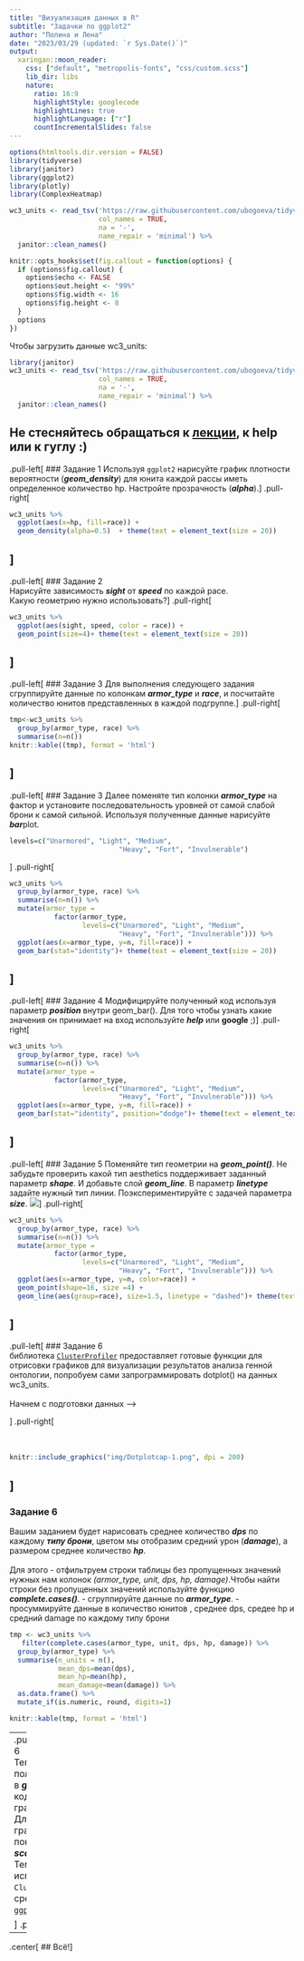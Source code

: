 ```yaml
---
title: "Визуализация данных в R"
subtitle: "Задачки по ggplot2"
author: "Полина и Лена"
date: "2023/03/29 (updated: `r Sys.Date()`)"
output:
  xaringan::moon_reader:
    css: ["default", "metropolis-fonts", "css/custom.scss"]
    lib_dir: libs
    nature:
      ratio: 16:9
      highlightStyle: googlecode
      highlightLines: true
      highlightLanguage: ["r"]
      countIncrementalSlides: false
---
```


```r
options(htmltools.dir.version = FALSE)
library(tidyverse)
library(janitor)
library(ggplot2)
library(plotly)
library(ComplexHeatmap)

wc3_units <- read_tsv('https://raw.githubusercontent.com/ubogoeva/tidyverse_tutorial/master/data/wc3_heroes.txt',
                      col_names = TRUE, 
                      na = '-', 
                      name_repair = 'minimal') %>% 
  janitor::clean_names()

knitr::opts_hooks$set(fig.callout = function(options) {
  if (options$fig.callout) {
    options$echo <- FALSE
    options$out.height <- "99%"
    options$fig.width <- 16
    options$fig.height <- 8
  }
  options
})

```

Чтобы загрузить данные wc3_units:

```r
library(janitor)
wc3_units <- read_tsv('https://raw.githubusercontent.com/ubogoeva/tidyverse_tutorial/master/data/wc3_heroes.txt',
                      col_names = TRUE, 
                      na = '-', 
                      name_repair = 'minimal') %>% 
  janitor::clean_names()
```
Не стесняйтесь обращаться к [лекции](https://polyalineli.github.io/r_plots_guide/rvisualisation.html#33), к **help** или к **гуглу** :)
---
.pull-left[
### Задание 1
Используя `ggplot2` нарисуйте график плотности вероятности (***geom_density***) для юнита каждой рассы иметь определенное количество hp. Настройте прозрачность (***alpha***).
]
.pull-right[
```r
wc3_units %>%
  ggplot(aes(x=hp, fill=race)) +
  geom_density(alpha=0.5)  + theme(text = element_text(size = 20))
```
]
---
.pull-left[
### Задание 2
<br>Нарисуйте зависимость ***sight*** от ***speed*** по каждой расе.
<br>Какую геометрию нужно использовать?
]
.pull-right[
```r
wc3_units %>%
  ggplot(aes(sight, speed, color = race)) +
  geom_point(size=4)+ theme(text = element_text(size = 20))
```
]
---
.pull-left[
### Задание 3
Для выполнения следующего задания сгруппируйте данные по колонкам ***armor_type*** и ***race***, и посчитайте количество юнитов представленных в каждой подгруппе.
]
.pull-right[
```r
tmp<-wc3_units %>%
  group_by(armor_type, race) %>%
  summarise(n=n())
knitr::kable((tmp), format = 'html')
```
]
---
.pull-left[
### Задание 3
Далее поменяте тип колонки ***armor_type*** на фактор и установите последовательность уровней от самой слабой брони к самой сильной. Используя полученные данные нарисуйте ***bar***plot.
```r
levels=c("Unarmored", "Light", "Medium",
                           "Heavy", "Fort", "Invulnerable")
```
]
.pull-right[
```r
wc3_units %>%
  group_by(armor_type, race) %>%
  summarise(n=n()) %>%
  mutate(armor_type =
           factor(armor_type,
                  levels=c("Unarmored", "Light", "Medium",
                           "Heavy", "Fort", "Invulnerable"))) %>%
  ggplot(aes(x=armor_type, y=n, fill=race)) +
  geom_bar(stat="identity")+ theme(text = element_text(size = 20))
```
]
---
.pull-left[
### Задание 4
Модифицируйте полученный код используя параметр ***position*** внутри geom_bar(). Для того чтобы узнать какие значения он принимает на вход используйте ***help*** или **google** ;)
]
.pull-right[
```r
wc3_units %>%
  group_by(armor_type, race) %>%
  summarise(n=n()) %>%
  mutate(armor_type =
           factor(armor_type,
                  levels=c("Unarmored", "Light", "Medium",
                           "Heavy", "Fort", "Invulnerable"))) %>%
  ggplot(aes(x=armor_type, y=n, fill=race)) +
  geom_bar(stat="identity", position="dodge")+ theme(text = element_text(size = 20))
```
]
---
.pull-left[
### Задание 5
Поменяйте тип геометрии на ***geom_point()***. Не забудьте проверить какой тип aesthetics поддерживает заданный параметр ***shape***. И добавьте слой ***geom_line***. В параметр ***linetype*** задайте нужный тип линии. Поэкспериментируйте с задачей параметра ***size***.
<img src="img/ggplot2-line-type-line-type-1.png">
]
.pull-right[
```r
wc3_units %>%
  group_by(armor_type, race) %>%
  summarise(n=n()) %>%
  mutate(armor_type =
           factor(armor_type,
                  levels=c("Unarmored", "Light", "Medium",
                           "Heavy", "Fort", "Invulnerable"))) %>%
  ggplot(aes(x=armor_type, y=n, color=race)) +
  geom_point(shape=16, size =4) +
  geom_line(aes(group=race), size=1.5, linetype = "dashed")+ theme(text = element_text(size = 20))
```
]
---
.pull-left[
### Задание 6
<br>библиотека [`ClusterProfiler`](https://yulab-smu.top/biomedical-knowledge-mining-book/enrichplot.html) предоставляет готовые функции для отрисовки графиков для визуализации результатов анализа генной онтологии, попробуем сами запрограммировать dotplot() на данных wc3_units.
<br>
<br>Начнем с подготовки данных --->

]
.pull-right[
<br>
<br>
<br>
```r
knitr::include_graphics("img/Dotplotcap-1.png", dpi = 200)
```
]
---
### Задание 6
Вашим заданием будет нарисовать среднее количество ***dps*** по каждому ***типу брони***, цветом мы отобразим средний урон (***damage***), а размером среднее количество ***hp***.
<br>
<br>Для этого
  - отфильтруем строки таблицы без пропущенных значений нужных нам колонок *(armor_type, unit, dps, hp, damage)*.Чтобы найти строки без пропущенных значений используйте функцию ***complete.cases()***.
  - сгруппируйте данные по ***armor_type***.
  - просуммируйте данные в количество юнитов , среднее dps, средее hp и средний damage по каждому типу брони

```r
tmp <- wc3_units %>%
   filter(complete.cases(armor_type, unit, dps, hp, damage)) %>%
  group_by(armor_type) %>%
  summarise(n_units = n(), 
            mean_dps=mean(dps),
            mean_hp=mean(hp),
            mean_damage=mean(damage)) %>%
  as.data.frame() %>%
  mutate_if(is.numeric, round, digits=1)

knitr::kable(tmp, format = 'html')
```
---
.pull-left[
### Задание 6
<br>Теперь передайте полученную табличку в ***ggplot()*** и допишите код для построения графика.
<br>Для установки градиента вам понадобится функция ***scale_color_gradient()***.
<br>Тема которую использует `ClusterProfiler` есть среди готовых тем [`ggplot2`](https://ggplot2.tidyverse.org/reference/ggtheme.html).

]
.pull-right[
```r
wc3_units %>%
   filter(complete.cases(armor_type, unit,dps, hp, damage)) %>%
  group_by(armor_type) %>%
  summarise(n_units = n(), 
            mean_dps=mean(dps),
            mean_hp=mean(hp),
            mean_damage=mean(damage)) %>%
  ggplot(aes(x=mean_dps, y= armor_type, color=mean_damage, size= mean_hp)) +
  geom_point() +
  scale_color_gradient(high="red",low="blue") +
  theme_bw() + ggtitle("Just like ClusterProfiler")+ theme(text = element_text(size = 20))
```
]
---
.center[
## Всё!
]